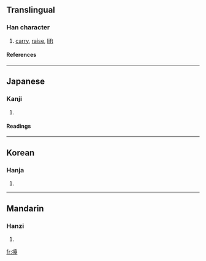 ==Translingual==
===Han character===
{{Han char|rn=64|rad=手|as=14|sn=17|four=|canj=手土口土 (QGRG)}}
# [[carry]], [[raise]], [[lift]]
====References====
{{Han ref|kx=0459.260|dkj=12851|dj=0808.170|hdz=31973.090|uh=64E1|ud=25825}}

----
==Japanese==
===Kanji===
{{ja-kanji|grade=|rs=手14}}
# {{defn|Japanese}} 
====Readings====
{{ja-readings|on=[[たい]] (tai), [[だい]] (dai)|kun=[[もたげる]] (motageru)}}

----
==Korean==
===Hanja===
{{ko-hanja|hangeul=대|eumhun=|rv=dae|mr=tae|y=tya}}
# {{defn|Korean}}

----
==Mandarin==
===Hanzi===
{{cmn-hanzi|pin=[[tái]] (tai2)|wg=t'ai<sup>2</sup>}}
# {{defn|Mandarin}}

[[fr:擡]]